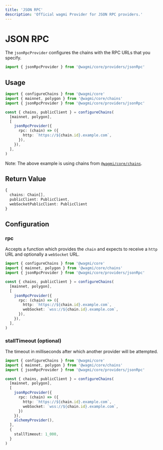 ```yaml
---
title: 'JSON RPC'
description: 'Official wagmi Provider for JSON RPC providers.'
---
```



# JSON RPC

The `jsonRpcProvider` configures the chains with the RPC URLs that you specify.

```ts
import { jsonRpcProvider } from '@wagmi/core/providers/jsonRpc'
```

## Usage

```ts
import { configureChains } from '@wagmi/core'
import { mainnet, polygon } from '@wagmi/core/chains'
import { jsonRpcProvider } from '@wagmi/core/providers/jsonRpc'

const { chains, publicClient } = configureChains(
  [mainnet, polygon],
  [
    jsonRpcProvider({
      rpc: (chain) => ({
        http: `https://${chain.id}.example.com`,
      }),
    }),
  ],
)
```

Note: The above example is using chains from [`@wagmi/core/chains`](/core/chains#wagmicorechains).

## Return Value

```ts
{
  chains: Chain[],
  publicClient: PublicClient,
  webSocketPublicClient: PublicClient
}
```

## Configuration

### rpc

Accepts a function which provides the `chain` and expects to receive a `http` URL and optionally a `webSocket` URL.

```ts {9-12}
import { configureChains } from '@wagmi/core'
import { mainnet, polygon } from '@wagmi/core/chains'
import { jsonRpcProvider } from '@wagmi/core/providers/jsonRpc'

const { chains, publicClient } = configureChains(
  [mainnet, polygon],
  [
    jsonRpcProvider({
      rpc: (chain) => ({
        http: `https://${chain.id}.example.com`,
        webSocket: `wss://${chain.id}.example.com`,
      }),
    }),
  ],
)
```

### stallTimeout (optional)

The timeout in milliseconds after which another provider will be attempted.

```ts {13,15}
import { configureChains } from '@wagmi/core'
import { mainnet, polygon } from '@wagmi/core/chains'
import { jsonRpcProvider } from '@wagmi/core/providers/jsonRpc'

const { chains, publicClient } = configureChains(
  [mainnet, polygon],
  [
    jsonRpcProvider({
      rpc: (chain) => ({
        http: `https://${chain.id}.example.com`,
        webSocket: `wss://${chain.id}.example.com`,
      })
    }),
    alchemyProvider(),
  ],
  {
    stallTimeout: 1_000,
  }
)
```
